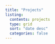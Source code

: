 ```yaml
---
title: "Projects"
listing: 
  contents: projects
  type: grid
  sort: "date desc"
  categories: false
---
```

